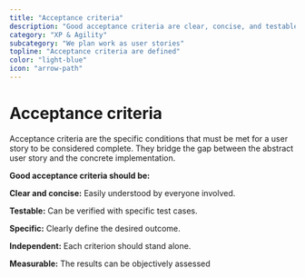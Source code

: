 ```yaml
---
title: "Acceptance criteria"
description: "Good acceptance criteria are clear, concise, and testable statements that define the conditions that a user story or feature must meet to be complete."
category: "XP & Agility"
subcategory: "We plan work as user stories"
topline: "Acceptance criteria are defined"
color: "light-blue"
icon: "arrow-path"
---
```



# Acceptance criteria

Acceptance criteria are the specific conditions that must be met for a user story to be considered complete. They bridge the gap between the abstract user story and the concrete implementation.

**Good acceptance criteria should be:**

**Clear and concise:** Easily understood by everyone involved.

**Testable:** Can be verified with specific test cases.

**Specific:** Clearly define the desired outcome.

**Independent:** Each criterion should stand alone.

**Measurable:** The results can be objectively assessed
